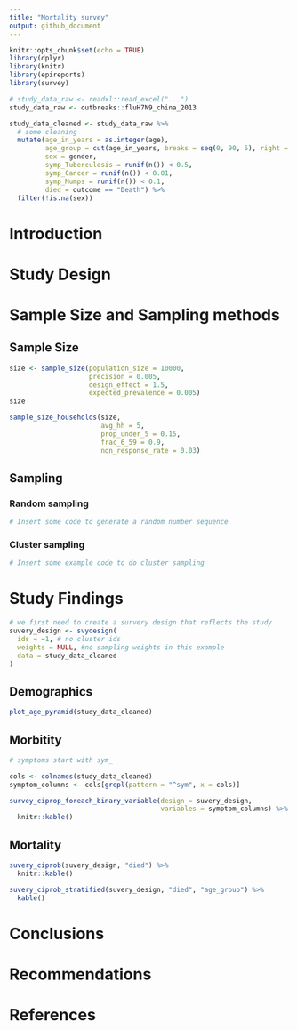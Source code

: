 ```yaml
---
title: "Mortality survey"
output: github_document
---
```


```r
knitr::opts_chunk$set(echo = TRUE)
library(dplyr)
library(knitr)
library(epireports)
library(survey)
```

```r
# study_data_raw <- readxl::read_excel("...")
study_data_raw <- outbreaks::fluH7N9_china_2013

study_data_cleaned <- study_data_raw %>%
  # some cleaning
  mutate(age_in_years = as.integer(age),
         age_group = cut(age_in_years, breaks = seq(0, 90, 5), right = FALSE),
         sex = gender,
         symp_Tuberculosis = runif(n()) < 0.5,
         symp_Cancer = runif(n()) < 0.01,
         symp_Mumps = runif(n()) < 0.1,
         died = outcome == "Death") %>%
  filter(!is.na(sex))
```


# Introduction

# Study Design 

# Sample Size and Sampling methods

## Sample Size

```r
size <- sample_size(population_size = 10000,
                    precision = 0.005, 
                    design_effect = 1.5, 
                    expected_prevalence = 0.005)
size
```

```r
sample_size_households(size, 
                       avg_hh = 5, 
                       prop_under_5 = 0.15, 
                       frac_6_59 = 0.9, 
                       non_response_rate = 0.03)

```


## Sampling

### Random sampling

```r
# Insert some code to generate a random number sequence
```

### Cluster sampling

```r
# Insert some example code to do cluster sampling
```

# Study Findings


```r
# we first need to create a survery design that reflects the study
suvery_design <- svydesign(
  ids = ~1, # no cluster ids
  weights = NULL, #no sampling weights in this example
  data = study_data_cleaned
)
```


## Demographics

```r
plot_age_pyramid(study_data_cleaned)
```

## Morbitity

```r
# symptoms start with sym_

cols <- colnames(study_data_cleaned)
symptom_columns <- cols[grepl(pattern = "^sym", x = cols)]

survey_ciprop_foreach_binary_variable(design = suvery_design, 
                                      variables = symptom_columns) %>%
  knitr::kable()
```



## Mortality


```r
suvery_ciprob(suvery_design, "died") %>%
  knitr::kable()
```

```r
suvery_ciprob_stratified(suvery_design, "died", "age_group") %>%
  kable()
```


# Conclusions

# Recommendations

# References

